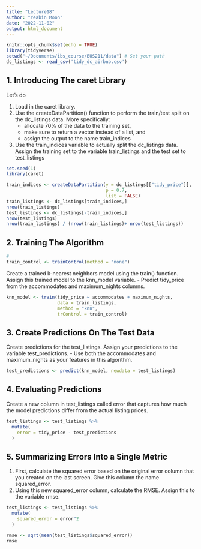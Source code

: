 ```yaml
---
title: "Lecture18"
author: "Yeabin Moon"
date: "2022-11-02"
output: html_document
---
```


```r
knitr::opts_chunk$set(echo = TRUE)
library(tidyverse)
setwd("~/Documents/ibs_course/BUS211/data") # Set your path
dc_listings <- read_csv('tidy_dc_airbnb.csv')
```

## 1. Introducing The caret Library

Let's do

1. Load in the caret library.
2. Use the createDataPartition() function to perform the train/test split on the dc_listings data. More specifically:
    - allocate 70% of the data to the training set,
    - make sure to return a vector instead of a list, and
    - assign the output to the name train_indices
3. Use the train_indices variable to actually split the dc_listings data. Assign the training set to the variable train_listings and the test set to test_listings

```r
set.seed(1)
library(caret)

train_indices <- createDataPartition(y = dc_listings[["tidy_price"]],
                                     p = 0.7,
                                     list = FALSE)
train_listings <- dc_listings[train_indices,]
nrow(train_listings)
test_listings <- dc_listings[-train_indices,]
nrow(test_listings)
nrow(train_listings) / (nrow(train_listings)+ nrow(test_listings))
```

## 2. Training The Algorithm

```r
# 
train_control <- trainControl(method = "none")
```

Create a trained k-nearest neighbors model using the train() function. Assign this trained model to the knn_model variable.
    - Predict tidy_price from the accommodates and maximum_nights columns.
    
```r
knn_model <- train(tidy_price ~ accommodates + maximum_nights, 
                   data = train_listings, 
                   method = "knn", 
                   trControl = train_control)
```

## 3. Create Predictions On The Test Data

Create predictions for the test_listings. Assign your predictions to the variable test_predictions.
    - Use both the accommodates and maximum_nights as your features in this algorithm.
```r
test_predictions <- predict(knn_model, newdata = test_listings)
```

## 4. Evaluating Predictions

Create a new column in test_listings called error that captures how much the model predictions differ from the actual listing prices.

```r
test_listings <- test_listings %>%
  mutate(
    error = tidy_price - test_predictions
  )

```

## 5. Summarizing Errors Into a Single Metric
1. First, calculate the squared error based on the original error column that you created on the last screen. Give this column the name squared_error.
2. Using this new squared_error column, calculate the RMSE. Assign this to the variable rmse.
```r
test_listings <- test_listings %>%
  mutate(
    squared_error = error^2
  )

rmse <- sqrt(mean(test_listings$squared_error))
rmse
```